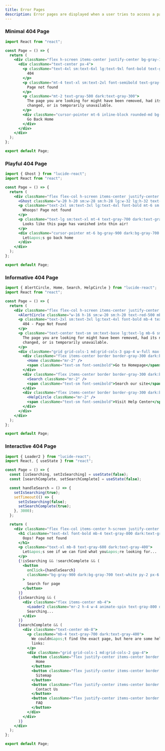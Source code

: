```yaml
---
title: Error Pages
description: Error pages are displayed when a user tries to access a page that does not exist or is not available. These pages help users understand what went wrong and provide them with options to navigate back to the site or find the information they are looking for.
---
```


### Minimal 404 Page
<Preview>
<Minimal404Section />
</Preview>

```jsx	showLineNumbers
import React from "react";

const Page = () => {
  return (
    <div className="flex h-screen items-center justify-center bg-gray-100 dark:bg-gray-900">
      <div className="text-center px-4">
        <p className="text-4xl sm:text-6xl lg:text-9xl font-bold text-gray-800 dark:text-gray-200">
          404
        </p>
        <p className="mt-4 text-xl sm:text-2xl font-semibold text-gray-600 dark:text-gray-400">
          Page not found
        </p>
        <p className="mt-2 text-gray-500 dark:text-gray-300">
          The page you are looking for might have been removed, had its name
          changed, or is temporarily unavailable.
        </p>
        <div className="cursor-pointer mt-6 inline-block rounded-md bg-black dark:bg-gray-700 px-6 py-2 text-sm font-semibold text-white">
          Go Back Home
        </div>
      </div>
    </div>
  );
};

export default Page;
```

### Playful 404 Page
<Preview>
<Playful404Section />
</Preview>

```jsx showLineNumbers
import { Ghost } from "lucide-react";
import React from "react";

const Page = () => {
  return (
    <div className="flex flex-col h-screen items-center justify-center py-10 sm:py-16 lg:py-20 bg-gray-100 dark:bg-gray-900">
      <Ghost className="w-20 h-20 sm:w-28 sm:h-28 lg:w-32 lg:h-32 text-black dark:text-white animate-bounce" />
      <p className="text-2xl sm:text-3xl lg:text-4xl font-bold mt-6 sm:mt-8 text-black dark:text-white">
        Whoops! Page not found
      </p>
      <p className="text-lg sm:text-xl mt-4 text-gray-700 dark:text-gray-400">
        Looks like this page has vanished into thin air!
      </p>
      <div className="cursor-pointer mt-6 bg-gray-900 dark:bg-gray-700 text-sm font-semibold text-white py-2 px-6 rounded-md">
        Let&apos;s go back home
      </div>
    </div>
  );
};

export default Page;
```

### Informative 404 Page
<Preview>
<Informative404Section />
</Preview>

```jsx showLineNumbers
import { AlertCircle, Home, Search, HelpCircle } from "lucide-react";
import React from "react";

const Page = () => {
  return (
    <div className="flex flex-col h-screen items-center justify-center py-10 sm:py-16 lg:py-20 px-4 bg-gray-100 dark:bg-gray-900">
      <AlertCircle className="w-16 h-16 sm:w-20 sm:h-20 text-red-500 mb-6 sm:mb-8" />
      <p className="text-2xl sm:text-3xl lg:text-4xl font-bold mb-4 text-gray-800 dark:text-gray-200">
        404 - Page Not Found
      </p>
      <p className="text-center text-sm sm:text-base lg:text-lg mb-6 sm:mb-8 max-w-md text-gray-500 dark:text-gray-400">
        The page you are looking for might have been removed, had its name
        changed, or is temporarily unavailable.
      </p>
      <div className="grid grid-cols-1 md:grid-cols-3 gap-4 w-full max-w-xl">
        <div className="flex items-center border border-gray-300 dark:border-gray-700 px-4 py-2 rounded-md cursor-pointer hover:bg-gray-50 dark:hover:bg-gray-700">
          <Home className="mr-2" />
          <span className="text-sm font-semibold">Go to Homepage</span>
        </div>
        <div className="flex items-center border border-gray-300 dark:border-gray-700 px-4 py-2 rounded-md cursor-pointer hover:bg-gray-50 dark:hover:bg-gray-700">
          <Search className="mr-2" />
          <span className="text-sm font-semibold">Search our site</span>
        </div>
        <div className="flex items-center border border-gray-300 dark:border-gray-700 px-4 py-2 rounded-md cursor-pointer hover:bg-gray-50 dark:hover:bg-gray-700">
          <HelpCircle className="mr-2" />
          <span className="text-sm font-semibold">Visit Help Center</span>
        </div>
      </div>
    </div>
  );
};

export default Page;
```

### Interactive 404 Page
<Preview>
<Interactive404Section />
</Preview>

```jsx showLineNumbers
import { Loader2 } from "lucide-react";
import React, { useState } from "react";

const Page = () => {
  const [isSearching, setIsSearching] = useState(false);
  const [searchComplete, setSearchComplete] = useState(false);

  const handleSearch = () => {
    setIsSearching(true);
    setTimeout(() => {
      setIsSearching(false);
      setSearchComplete(true);
    }, 3000);
  };

  return (
    <div className="flex flex-col items-center h-screen justify-center py-20 px-4 bg-gray-100 dark:bg-gray-900">
      <h1 className="text-4xl font-bold mb-4 text-gray-800 dark:text-gray-200">
        Oops! Page not found
      </h1>
      <p className="text-xl mb-8 text-gray-600 dark:text-gray-400">
        Let&apos;s see if we can find what you&apos;re looking for...
      </p>
      {!isSearching && !searchComplete && (
        <button
          onClick={handleSearch}
          className="bg-gray-900 dark:bg-gray-700 text-white py-2 px-6 rounded-md cursor-pointer"
        >
          Search for page
        </button>
      )}
      {isSearching && (
        <div className="flex items-center mb-4">
          <Loader2 className="mr-2 h-4 w-4 animate-spin text-gray-800 dark:text-gray-200" />
          Searching...
        </div>
      )}
      {searchComplete && (
        <div className="text-center mb-8">
          <p className="mb-4 text-gray-700 dark:text-gray-400">
            We couldn&apos;t find the exact page, but here are some helpful
            links:
          </p>
          <div className="grid grid-cols-1 md:grid-cols-2 gap-4">
            <button className="flex justify-center items-center border border-gray-300 dark:border-gray-700 px-4 py-2 rounded-md cursor-pointer hover:bg-gray-50 dark:hover:bg-gray-700">
              Home
            </button>
            <button className="flex justify-center items-center border border-gray-300 dark:border-gray-700 px-4 py-2 rounded-md cursor-pointer hover:bg-gray-50 dark:hover:bg-gray-700">
              Sitemap
            </button>
            <button className="flex justify-center items-center border border-gray-300 dark:border-gray-700 px-4 py-2 rounded-md cursor-pointer hover:bg-gray-50 dark:hover:bg-gray-700">
              Contact Us
            </button>
            <button className="flex justify-center items-center border border-gray-300 dark:border-gray-700 px-4 py-2 rounded-md cursor-pointer hover:bg-gray-50 dark:hover:bg-gray-700">
              FAQ
            </button>
          </div>
        </div>
      )}
    </div>
  );
};

export default Page;
```